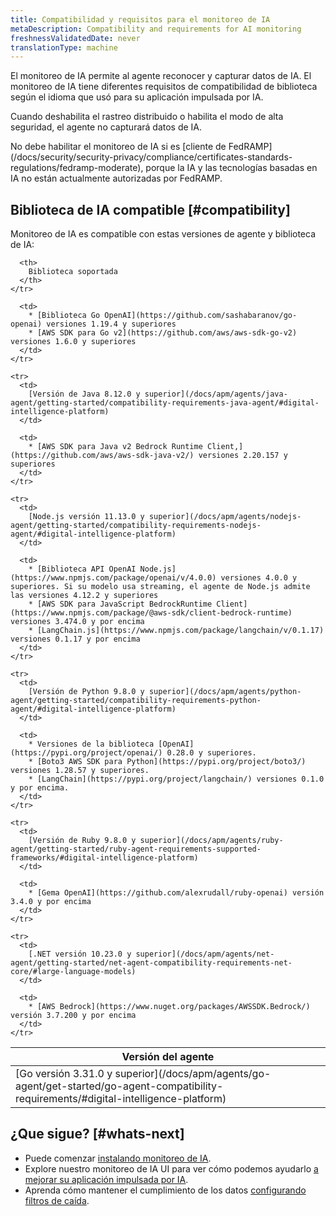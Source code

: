 ```yaml
---
title: Compatibilidad y requisitos para el monitoreo de IA
metaDescription: Compatibility and requirements for AI monitoring
freshnessValidatedDate: never
translationType: machine
---
```


El monitoreo de IA permite al agente reconocer y capturar datos de IA. El monitoreo de IA tiene diferentes requisitos de compatibilidad de biblioteca según el idioma que usó para su aplicación impulsada por IA.

Cuando deshabilita el rastreo distribuido o habilita el modo de alta seguridad, el agente no capturará datos de IA.

<Callout variant="important">
  No debe habilitar el monitoreo de IA si es [cliente de FedRAMP](/docs/security/security-privacy/compliance/certificates-standards-regulations/fedramp-moderate), porque la IA y las tecnologías basadas en IA no están actualmente autorizadas por FedRAMP.
</Callout>

## Biblioteca de IA compatible [#compatibility]

Monitoreo de IA es compatible con estas versiones de agente y biblioteca de IA:

<table>
  <thead>
    <tr>
      <th>
        Versión del agente
      </th>

      <th>
        Biblioteca soportada
      </th>
    </tr>
  </thead>

  <tbody>
    <tr>
      <td>
        [Go versión 3.31.0 y superior](/docs/apm/agents/go-agent/get-started/go-agent-compatibility-requirements/#digital-intelligence-platform)
      </td>

      <td>
        * [Biblioteca Go OpenAI](https://github.com/sashabaranov/go-openai) versiones 1.19.4 y superiores
        * [AWS SDK para Go v2](https://github.com/aws/aws-sdk-go-v2) versiones 1.6.0 y superiores
      </td>
    </tr>

    <tr>
      <td>
        [Versión de Java 8.12.0 y superior](/docs/apm/agents/java-agent/getting-started/compatibility-requirements-java-agent/#digital-intelligence-platform)
      </td>

      <td>
        * [AWS SDK para Java v2 Bedrock Runtime Client,](https://github.com/aws/aws-sdk-java-v2/) versiones 2.20.157 y superiores
      </td>
    </tr>

    <tr>
      <td>
        [Node.js versión 11.13.0 y superior](/docs/apm/agents/nodejs-agent/getting-started/compatibility-requirements-nodejs-agent/#digital-intelligence-platform)
      </td>

      <td>
        * [Biblioteca API OpenAI Node.js](https://www.npmjs.com/package/openai/v/4.0.0) versiones 4.0.0 y superiores. Si su modelo usa streaming, el agente de Node.js admite las versiones 4.12.2 y superiores
        * [AWS SDK para JavaScript BedrockRuntime Client](https://www.npmjs.com/package/@aws-sdk/client-bedrock-runtime) versiones 3.474.0 y por encima
        * [LangChain.js](https://www.npmjs.com/package/langchain/v/0.1.17) versiones 0.1.17 y por encima
      </td>
    </tr>

    <tr>
      <td>
        [Versión de Python 9.8.0 y superior](/docs/apm/agents/python-agent/getting-started/compatibility-requirements-python-agent/#digital-intelligence-platform)
      </td>

      <td>
        * Versiones de la biblioteca [OpenAI](https://pypi.org/project/openai/) 0.28.0 y superiores.
        * [Boto3 AWS SDK para Python](https://pypi.org/project/boto3/) versiones 1.28.57 y superiores.
        * [LangChain](https://pypi.org/project/langchain/) versiones 0.1.0 y por encima.
      </td>
    </tr>

    <tr>
      <td>
        [Versión de Ruby 9.8.0 y superior](/docs/apm/agents/ruby-agent/getting-started/ruby-agent-requirements-supported-frameworks/#digital-intelligence-platform)
      </td>

      <td>
        * [Gema OpenAI](https://github.com/alexrudall/ruby-openai) versión 3.4.0 y por encima
      </td>
    </tr>

    <tr>
      <td>
        [.NET versión 10.23.0 y superior](/docs/apm/agents/net-agent/getting-started/net-agent-compatibility-requirements-net-core/#large-language-models)
      </td>

      <td>
        * [AWS Bedrock](https://www.nuget.org/packages/AWSSDK.Bedrock/) versión 3.7.200 y por encima
      </td>
    </tr>
  </tbody>
</table>

## ¿Que sigue? [#whats-next]

* Puede comenzar [instalando monitoreo de IA](/install/ai-monitoring).
* Explore nuestro monitoreo de IA UI para ver cómo podemos ayudarlo [a mejorar su aplicación impulsada por IA](/docs/ai-monitoring/view-ai-data).
* Aprenda cómo mantener el cumplimiento de los datos [configurando filtros de caída](/docs/ai-monitoring/drop-sensitive-data).